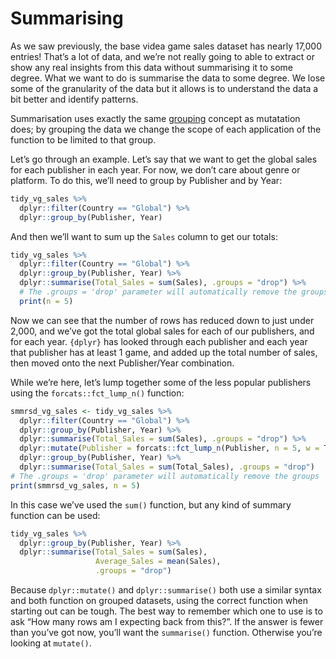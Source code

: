 # Summarising

As we saw previously, the base videa game sales dataset has nearly 17,000 entries! That's a lot of data, and we're not really going to able to extract or show any real insights from this data without summarising it to some degree. What we want to do is summarise the data to some degree. We lose some of the granularity of the data but it allows is to understand the data a bit better and identify patterns.

Summarisation uses exactly the same [grouping](#grouping) concept as mutatation does; by grouping the data we change the scope of each application of the function to be limited to that group. 

Let's go through an example. Let's say that we want to get the global sales for each publisher in each year. For now, we don't care about genre or platform. To do this, we'll need to group by Publisher and by Year:

```r
tidy_vg_sales %>%
  dplyr::filter(Country == "Global") %>%
  dplyr::group_by(Publisher, Year)
```

And then we'll want to sum up the `Sales` column to get our totals:

```r
tidy_vg_sales %>%
  dplyr::filter(Country == "Global") %>%
  dplyr::group_by(Publisher, Year) %>%
  dplyr::summarise(Total_Sales = sum(Sales), .groups = "drop") %>%
  # The .groups = 'drop' parameter will automatically remove the groups
  print(n = 5)
```

Now we can see that the number of rows has reduced down to just under 2,000, and we've got the total global sales for each of our publishers, and for each year. `{dplyr}` has looked through each publisher and each year that publisher has at least 1 game, and added up the total number of sales, then moved onto the next Publisher/Year combination.

While we're here, let's lump together some of the less popular publishers using the `forcats::fct_lump_n()` function:

```r
smmrsd_vg_sales <- tidy_vg_sales %>%
  dplyr::filter(Country == "Global") %>%
  dplyr::group_by(Publisher, Year) %>%
  dplyr::summarise(Total_Sales = sum(Sales), .groups = "drop") %>%
  dplyr::mutate(Publisher = forcats::fct_lump_n(Publisher, n = 5, w = Total_Sales)) %>%
  dplyr::group_by(Publisher, Year) %>%
  dplyr::summarise(Total_Sales = sum(Total_Sales), .groups = "drop")
# The .groups = 'drop' parameter will automatically remove the groups
print(smmrsd_vg_sales, n = 5)
```

In this case we've used the `sum()` function, but any kind of summary function can be used:

```r
tidy_vg_sales %>%
  dplyr::group_by(Publisher, Year) %>%
  dplyr::summarise(Total_Sales = sum(Sales),
                   Average_Sales = mean(Sales),
                   .groups = "drop")
```

Because `dplyr::mutate()` and `dplyr::summarise()` both use a similar syntax and both function on grouped datasets, using the correct function when starting out can be tough. The best way to remember which one to use is to ask "How many rows am I expecting back from this?". If the answer is fewer than you've got now, you'll want the `summarise()` function. Otherwise you're looking at `mutate()`.